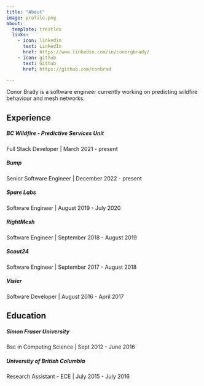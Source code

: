 ```yaml
---
title: "About"
image: profile.png
about:
  template: trestles
  links:
    - icon: linkedin
      text: LinkedIn
      href: https://www.linkedin.com/in/conorgbrady/
    - icon: github
      text: Github
      href: https://github.com/conbrad

---
```


Conor Brady is a software engineer currently working on predicting wildfire behaviour and mesh networks.

## Experience

##### BC Wildfire - Predictive Services Unit
Full Stack Developer | March 2021 - present

##### Bump
Senior Software Engineer | December 2022 - present

##### Spare Labs
Software Engineer | August 2019 - July 2020

##### RightMesh
Software Engineer | September 2018 - August 2019

##### Scout24
Software Engineer | September 2017 - August 2018

##### Visier
Software Developer | August 2016 - April 2017

## Education

##### Simon Fraser University 
Bsc in Computing Science | Sept 2012 - June 2016

##### University of British Columbia
Research Assistant - ECE | July 2015 - July 2016

